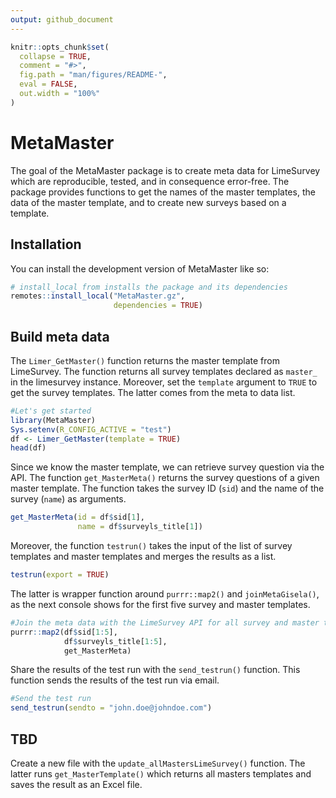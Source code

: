 ```yaml
---
output: github_document
---
```


<!-- README.md is generated from README.Rmd. Please edit that file -->

```r
knitr::opts_chunk$set(
  collapse = TRUE,
  comment = "#>",
  fig.path = "man/figures/README-",
  eval = FALSE,
  out.width = "100%"
)
```

# MetaMaster

<!-- badges: start -->
<!-- badges: end -->

The goal of the MetaMaster package is to create meta data for LimeSurvey which are reproducible, tested, and in consequence error-free. The package provides functions to get the names of the master templates, the data of the master template, and to create new surveys based on a template. 


## Installation

You can install the development version of MetaMaster like so:

``` r
# install_local from installs the package and its dependencies
remotes::install_local("MetaMaster.gz",
                       dependencies = TRUE)
```


## Build meta data

The `Limer_GetMaster()` function returns the master template from LimeSurvey. The function returns all survey templates declared as `master_` in the limesurvey instance. Moreover, set the `template` argument to `TRUE` to get the survey templates. The latter comes from the meta to data list.

```r
#Let's get started
library(MetaMaster)
Sys.setenv(R_CONFIG_ACTIVE = "test")
df <- Limer_GetMaster(template = TRUE)
head(df)

```




Since we know the master template, we can retrieve survey question via the API. The function `get_MasterMeta()` returns the survey questions of a given master template. The function takes the survey ID (`sid`) and the name of the survey (`name`) as arguments.


```r
get_MasterMeta(id = df$sid[1], 
               name = df$surveyls_title[1])
```






Moreover, the function `testrun()` takes the input of the list of survey templates and master templates and merges the results as a list. 


```r
testrun(export = TRUE)
```

The latter is wrapper function around `purrr::map2()` and `joinMetaGisela()`, as the next console shows for the first five survey and master templates.


```r
#Join the meta data with the LimeSurvey API for all survey and master templates
purrr::map2(df$sid[1:5],
            df$surveyls_title[1:5],
            get_MasterMeta)
```


Share the results of the test run with the `send_testrun()` function. This function sends the results of the test run via email.


```r
#Send the test run
send_testrun(sendto = "john.doe@johndoe.com")
```


## TBD

Create a new file with the `update_allMastersLimeSurvey()` function. The latter runs `get_MasterTemplate()` which returns all masters templates and saves the result as an Excel file. 




